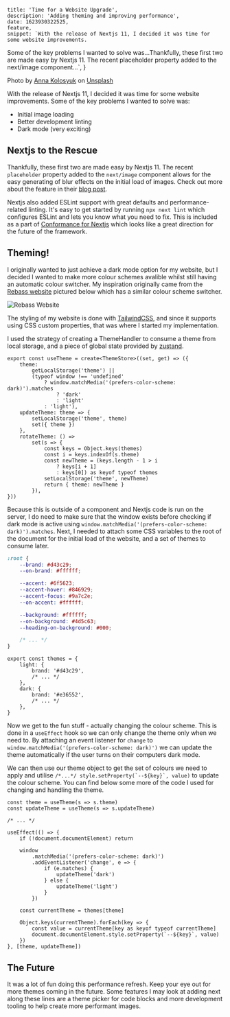     title: 'Time for a Website Upgrade',
    description: 'Adding theming and improving performance',
    date: 1623930322525,
    feature,
    snippet: `With the release of Nextjs 11, I decided it was time for some website improvements.
Some of the key problems I wanted to solve was...Thankfully, these first two are made easy by Nextjs 11. The recent placeholder property
added to the next/image component...`,
}

Photo by <a href="https://unsplash.com/@anko_?utm_source=unsplash&utm_medium=referral&utm_content=creditCopyText">Anna Kolosyuk</a> on <a href="https://unsplash.com/s/photos/paint?utm_source=unsplash&utm_medium=referral&utm_content=creditCopyText">Unsplash</a>

<Divider />

With the release of Nextjs 11, I decided it was time for some website improvements.
Some of the key problems I wanted to solve was:

-   Initial image loading
-   Better development linting
-   Dark mode (very exciting)

## Nextjs to the Rescue

Thankfully, these first two are made easy by Nextjs 11. The recent `placeholder` property
added to the `next/image` component allows for the easy generating of blur effects on the
initial load of images. Check out more about the feature in their [blog post](https://nextjs.org/blog/next-11#image-placeholders).

Nextjs also added ESLint support with great defaults and performance-related linting.
It's easy to get started by running `npx next lint` which configures ESLint and lets you know
what you need to fix. This is included as a part of [Conformance for Nextjs](https://nextjs.org/blog/next-11#conformance)
which looks like a great direction for the future of the framework.

## Theming!

I originally wanted to just achieve a dark mode option for my website, but I decided
I wanted to make more colour schemes avalible whilst still having an automatic colour switcher.
My inspiration originally came from the [Rebass website](https://rebassjs.org/) pictured below which
has a similar colour scheme switcher.

<Image src={rebass} alt="Rebass Website" />

The styling of my website is done with [TailwindCSS](https://tailwindcss.com/), and since it supports using CSS custom properties, that
was where I started my implementation.

I used the strategy of creating a ThemeHandler to consume a theme from local storage, and a piece of global state
provided by [zustand](https://github.com/pmndrs/zustand).

```tsx
export const useTheme = create<ThemeStore>((set, get) => ({
    theme:
        getLocalStorage('theme') ||
        (typeof window !== 'undefined'
            ? window.matchMedia('(prefers-color-scheme: dark)').matches
                ? 'dark'
                : 'light'
            : 'light'),
    updateTheme: theme => {
        setLocalStorage('theme', theme)
        set({ theme })
    },
    rotateTheme: () =>
        set(s => {
            const keys = Object.keys(themes)
            const i = keys.indexOf(s.theme)
            const newTheme = (keys.length - 1 > i
                ? keys[i + 1]
                : keys[0]) as keyof typeof themes
            setLocalStorage('theme', newTheme)
            return { theme: newTheme }
        }),
}))
```

Because this is outside of a component and Nextjs code is run on the server, I do need to make sure that
the window exists before checking if dark mode is active using `window.matchMedia('(prefers-color-scheme: dark)').matches`. Next, I
needed to attach some CSS variables to the root of the document for the initial load of the website,
and a set of themes to consume later.

```css
:root {
    --brand: #d43c29;
    --on-brand: #ffffff;

    --accent: #6f5623;
    --accent-hover: #846929;
    --accent-focus: #9a7c2e;
    --on-accent: #ffffff;

    --background: #ffffff;
    --on-background: #4d5c63;
    --heading-on-background: #000;

    /* ... */
}
```

```tsx
export const themes = {
    light: {
        brand: '#d43c29',
        /* ... */
    },
    dark: {
        brand: '#e36552',
        /* ... */
    },
}
```

Now we get to the fun stuff - actually changing the colour scheme. This is done in a `useEffect` hook
so we can only change the theme only when we need to. By attaching an event listener for `change`
to `window.matchMedia('(prefers-color-scheme: dark)')` we can update the theme automatically if the user
turns on their computers dark mode.

We can then use our theme object to get the set of colours we need to apply and utilise `` /*...*/ style.setProperty(`--${key}`, value) ``
to update the colour scheme. You can find below some more of the code I used for changing and handling the theme.

```tsx
const theme = useTheme(s => s.theme)
const updateTheme = useTheme(s => s.updateTheme)

/* ... */

useEffect(() => {
    if (!document.documentElement) return

    window
        .matchMedia('(prefers-color-scheme: dark)')
        .addEventListener('change', e => {
            if (e.matches) {
                updateTheme('dark')
            } else {
                updateTheme('light')
            }
        })

    const currentTheme = themes[theme]

    Object.keys(currentTheme).forEach(key => {
        const value = currentTheme[key as keyof typeof currentTheme]
        document.documentElement.style.setProperty(`--${key}`, value)
    })
}, [theme, updateTheme])
```

## The Future

It was a lot of fun doing this performance refresh. Keep your eye out
for more themes coming in the future. Some features I may look at adding next
along these lines are a theme picker for code blocks and more development tooling to
help create more performant images.
